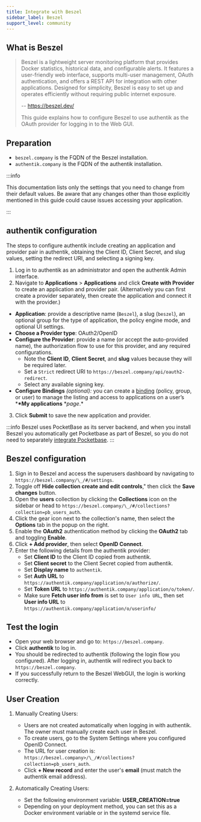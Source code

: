 ```yaml
---
title: Integrate with Beszel
sidebar_label: Beszel
support_level: community
---
```


## What is Beszel

> Beszel is a lightweight server monitoring platform that provides Docker statistics, historical data, and configurable alerts.
> It features a user-friendly web interface, supports multi-user management, OAuth authentication, and offers a REST API for integration with other applications.
> Designed for simplicity, Beszel is easy to set up and operates efficiently without requiring public internet exposure.
>
> -- https://beszel.dev/
>
> This guide explains how to configure Beszel to use authentik as the OAuth provider for logging in to the Web GUI.

## Preparation

- `beszel.company` is the FQDN of the Beszel installation.
- `authentik.company` is the FQDN of the authentik installation.

:::info

This documentation lists only the settings that you need to change from their default values. Be aware that any changes other than those explicitly mentioned in this guide could cause issues accessing your application.

:::

## authentik configuration

The steps to configure authentik include creating an application and provider pair in authentik, obtaining the Client ID, Client Secret, and slug values, setting the redirect URI, and selecting a signing key.

1. Log in to authentik as an administrator and open the authentik Admin interface.
2. Navigate to **Applications** > **Applications** and click **Create with Provider** to create an application and provider pair. (Alternatively you can first create a provider separately, then create the application and connect it with the provider.)

- **Application**: provide a descriptive name (`Beszel`), a slug (`beszel`), an optional group for the type of application, the policy engine mode, and optional UI settings.
- **Choose a Provider type**: OAuth2/OpenID
- **Configure the Provider**: provide a name (or accept the auto-provided name), the authorization flow to use for this provider, and any required configurations.
    - Note the **Client ID**, **Client Secret**, and **slug** values because they will be required later.
    - Set a `Strict` redirect URI to `https://beszel.company/api/oauth2-redirect`.
    - Select any available signing key.
- **Configure Bindings** _(optional):_ you can create a [binding](https://docs.goauthentik.io/docs/add-secure-apps/flows-stages/bindings/) (policy, group, or user) to manage the listing and access to applications on a user’s \***\*My applications** \*_page_.\*

3. Click **Submit** to save the new application and provider.

:::info
Beszel uses PocketBase as its server backend, and when you install Beszel you automatically get Pocketbase as part of Beszel, so you do not need to separately [integrate Pocketbase](../../platforms/pocketbase/index.md).
:::

## Beszel configuration

1. Sign in to Beszel and access the superusers dashboard by navigating to `https://beszel.company/\_/#/settings`.
2. Toggle off **Hide collection create and edit controls**," then click the **Save changes** button.
3. Open the **users** collection by clicking the **Collections** icon on the sidebar or head to `https://beszel.company/\_/#/collections?collection=pb_users_auth`.
4. Click the gear icon next to the collection's name, then select the **Options** tab in the popup on the right.
5. Enable the **OAuth2** authentication method by clicking the **OAuth2** tab and toggling **Enable**.
6. Click **+ Add provider**, then select **OpenID Connect**.
7. Enter the following details from the authentik provider:
    - Set **Client ID** to the Client ID copied from authentik.
    - Set **Client secret** to the Client Secret copied from authentik.
    - Set **Display name** to `authentik`.
    - Set **Auth URL** to `https://authentik.company/application/o/authorize/`.
    - Set **Token URL** to `https://authentik.company/application/o/token/`.
    - Make sure **Fetch user info from** is set to `User info URL`, then set **User info URL** to `https://authentik.company/application/o/userinfo/`

## Test the login

- Open your web browser and go to: `https://beszel.company`.
- Click **authentik** to log in.
- You should be redirected to authentik (following the login flow you configured). After logging in, authentik will redirect you back to `https://beszel.company`.
- If you successfully return to the Beszel WebGUI, the login is working correctly.

## User Creation

1. Manually Creating Users:
    - Users are not created automatically when logging in with authentik. The owner must manually create each user in Beszel.
    - To create users, go to the System Settings where you configured OpenID Connect.
    - The URL for user creation is: `https://beszel.company>/\_/#/collections?collection=pb_users_auth`.
    - Click **+ New record** and enter the user's **email** (must match the authentik email address).

2. Automatically Creating Users:
    - Set the following environment variable: **USER_CREATION=true**
    - Depending on your deployment method, you can set this as a Docker environment variable or in the systemd service file.
